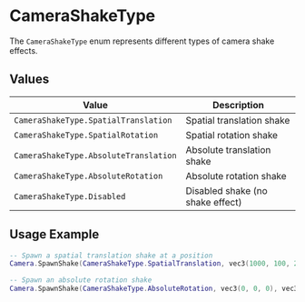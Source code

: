 # CameraShakeType

The `CameraShakeType` enum represents different types of camera shake effects.

## Values

| Value | Description |
|-------|-------------|
| `CameraShakeType.SpatialTranslation` | Spatial translation shake |
| `CameraShakeType.SpatialRotation` | Spatial rotation shake |
| `CameraShakeType.AbsoluteTranslation` | Absolute translation shake |
| `CameraShakeType.AbsoluteRotation` | Absolute rotation shake |
| `CameraShakeType.Disabled` | Disabled shake (no shake effect) |

## Usage Example

```lua
-- Spawn a spatial translation shake at a position
Camera.SpawnShake(CameraShakeType.SpatialTranslation, vec3(1000, 100, 2000), vec3(1.0, 1.0, 1.0), 5.0, 10.0, 2.0, 0.5)

-- Spawn an absolute rotation shake
Camera.SpawnShake(CameraShakeType.AbsoluteRotation, vec3(0, 0, 0), vec3(0.5, 0.5, 0.5), 3.0, 15.0, 1.5, 0.3)
```

